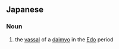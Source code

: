 ==Japanese==
{{ja-kanjitab|はん|し|yomi=o}}

===Noun===
{{ja-noun|はんし}}

# the [[vassal]] of a [[daimyo]] in the [[Edo]] period
